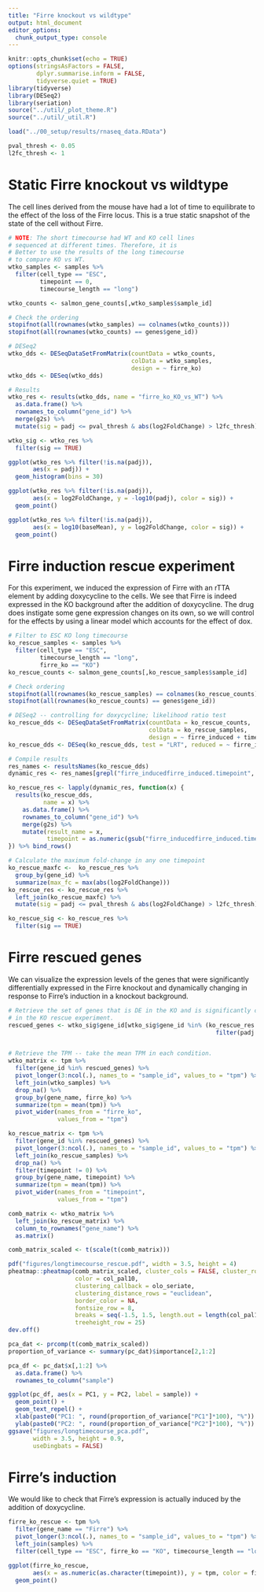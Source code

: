 ```yaml
---
title: "Firre knockout vs wildtype"
output: html_document
editor_options: 
  chunk_output_type: console
---
```


```r
knitr::opts_chunk$set(echo = TRUE)
options(stringsAsFactors = FALSE,
        dplyr.summarise.inform = FALSE,
        tidyverse.quiet = TRUE)
library(tidyverse)
library(DESeq2)
library(seriation)
source("../util/_plot_theme.R")
source("../util/_util.R")
```

```r
load("../00_setup/results/rnaseq_data.RData")
```

```r
pval_thresh <- 0.05
l2fc_thresh <- 1
```

# Static Firre knockout vs wildtype

The cell lines derived from the mouse have had a lot of time to equilibrate to the effect of the loss of the Firre locus. This is a true static snapshot of the state of the cell without Firre.

```r
# NOTE: The short timecourse had WT and KO cell lines
# sequenced at different times. Therefore, it is 
# Better to use the results of the long timecourse
# to compare KO vs WT.
wtko_samples <- samples %>% 
  filter(cell_type == "ESC", 
         timepoint == 0, 
         timecourse_length == "long")

wtko_counts <- salmon_gene_counts[,wtko_samples$sample_id]

# Check the ordering
stopifnot(all(rownames(wtko_samples) == colnames(wtko_counts)))
stopifnot(all(rownames(wtko_counts) == genes$gene_id))

# DESeq2
wtko_dds <- DESeqDataSetFromMatrix(countData = wtko_counts, 
                                   colData = wtko_samples, 
                                   design = ~ firre_ko)
wtko_dds <- DESeq(wtko_dds)

# Results
wtko_res <- results(wtko_dds, name = "firre_ko_KO_vs_WT") %>% 
  as.data.frame() %>%
  rownames_to_column("gene_id") %>% 
  merge(g2s) %>%
  mutate(sig = padj <= pval_thresh & abs(log2FoldChange) > l2fc_thresh)

wtko_sig <- wtko_res %>% 
  filter(sig == TRUE)
```

```r
ggplot(wtko_res %>% filter(!is.na(padj)), 
       aes(x = padj)) +
  geom_histogram(bins = 30)

ggplot(wtko_res %>% filter(!is.na(padj)), 
       aes(x = log2FoldChange, y = -log10(padj), color = sig)) +
  geom_point()

ggplot(wtko_res %>% filter(!is.na(padj)), 
       aes(x = log10(baseMean), y = log2FoldChange, color = sig)) +
  geom_point()
```

# Firre induction rescue experiment

For this experiment, we induced the expression of Firre with an rTTA element by adding doxycycline to the cells. We see that Firre is indeed expressed in the KO background after the addition of doxycycline. The drug does instigate some gene expression changes on its own, so we will control for the effects by using a linear model which accounts for the effect of dox.

```r
# Filter to ESC KO long timecourse
ko_rescue_samples <- samples %>%
  filter(cell_type == "ESC",
         timecourse_length == "long",
         firre_ko == "KO")
ko_rescue_counts <- salmon_gene_counts[,ko_rescue_samples$sample_id]

# Check ordering
stopifnot(all(rownames(ko_rescue_samples) == colnames(ko_rescue_counts)))
stopifnot(all(rownames(ko_rescue_counts) == genes$gene_id))

# DESeq2 -- controlling for doxycycline; likelihood ratio test
ko_rescue_dds <- DESeqDataSetFromMatrix(countData = ko_rescue_counts, 
                                        colData = ko_rescue_samples, 
                                        design = ~ firre_induced + timepoint + timepoint*firre_induced)
ko_rescue_dds <- DESeq(ko_rescue_dds, test = "LRT", reduced = ~ firre_induced + timepoint)

# Compile results
res_names <- resultsNames(ko_rescue_dds)
dynamic_res <- res_names[grepl("firre_inducedfirre_induced.timepoint", res_names)]

ko_rescue_res <- lapply(dynamic_res, function(x) {
  results(ko_rescue_dds, 
          name = x) %>%
    as.data.frame() %>%
    rownames_to_column("gene_id") %>% 
    merge(g2s) %>%
    mutate(result_name = x,
           timepoint = as.numeric(gsub("firre_inducedfirre_induced.timepoint", "", result_name)))
}) %>% bind_rows()

# Calculate the maximum fold-change in any one timepoint
ko_rescue_maxfc <-  ko_rescue_res %>%
  group_by(gene_id) %>%
  summarize(max_fc = max(abs(log2FoldChange))) 
ko_rescue_res <- ko_rescue_res %>%
  left_join(ko_rescue_maxfc) %>%
  mutate(sig = padj <= pval_thresh & abs(log2FoldChange) > l2fc_thresh)

ko_rescue_sig <- ko_rescue_res %>% 
  filter(sig == TRUE)
```

# Firre rescued genes

We can visualize the expression levels of the genes that were significantly differentially expressed in the Firre knockout and dynamically changing in response to Firre's induction in a knockout background.

```r
# Retrieve the set of genes that is DE in the KO and is significantly changing
# in the KO rescue experiment. 
rescued_genes <- wtko_sig$gene_id[wtko_sig$gene_id %in% (ko_rescue_res %>% 
                                                           filter(padj <= pval_thresh) %>% pull(gene_id))]


# Retrieve the TPM -- take the mean TPM in each condition.
wtko_matrix <- tpm %>% 
  filter(gene_id %in% rescued_genes) %>%
  pivot_longer(3:ncol(.), names_to = "sample_id", values_to = "tpm") %>%
  left_join(wtko_samples) %>%
  drop_na() %>%
  group_by(gene_name, firre_ko) %>%
  summarize(tpm = mean(tpm)) %>%
  pivot_wider(names_from = "firre_ko", 
              values_from = "tpm")

ko_rescue_matrix <- tpm %>% 
  filter(gene_id %in% rescued_genes) %>%
  pivot_longer(3:ncol(.), names_to = "sample_id", values_to = "tpm") %>%
  left_join(ko_rescue_samples) %>%
  drop_na() %>%
  filter(timepoint != 0) %>%
  group_by(gene_name, timepoint) %>%
  summarize(tpm = mean(tpm)) %>%
  pivot_wider(names_from = "timepoint", 
              values_from = "tpm")

comb_matrix <- wtko_matrix %>% 
  left_join(ko_rescue_matrix) %>%
  column_to_rownames("gene_name") %>%
  as.matrix()

comb_matrix_scaled <- t(scale(t(comb_matrix)))
```

```r
pdf("figures/longtimecourse_rescue.pdf", width = 3.5, height = 4)
pheatmap::pheatmap(comb_matrix_scaled, cluster_cols = FALSE, cluster_rows = TRUE, show_rownames = TRUE,
                   color = col_pal10,
                   clustering_callback = olo_seriate,
                   clustering_distance_rows = "euclidean",
                   border_color = NA,
                   fontsize_row = 8,
                   breaks = seq(-1.5, 1.5, length.out = length(col_pal10)),
                   treeheight_row = 25)
dev.off()
```

```r
pca_dat <- prcomp(t(comb_matrix_scaled))
proportion_of_variance <- summary(pc_dat)$importance[2,1:2]

pca_df <- pc_dat$x[,1:2] %>%
  as.data.frame() %>%
  rownames_to_column("sample")

ggplot(pc_df, aes(x = PC1, y = PC2, label = sample)) +
  geom_point() +
  geom_text_repel() +
  xlab(paste0("PC1: ", round(proportion_of_variance["PC1"]*100), "%")) +
  ylab(paste0("PC2: ", round(proportion_of_variance["PC2"]*100), "%"))
ggsave("figures/longtimecourse_pca.pdf", 
       width = 3.5, height = 0.9, 
       useDingbats = FALSE)
```

# Firre's induction

We would like to check that Firre's expression is actually induced by the addition of
doxycycline. 

```r
firre_ko_rescue <- tpm %>%
  filter(gene_name == "Firre") %>%
  pivot_longer(3:ncol(.), names_to = "sample_id", values_to = "tpm") %>%
  left_join(samples) %>%
  filter(cell_type == "ESC", firre_ko == "KO", timecourse_length == "long")

ggplot(firre_ko_rescue, 
       aes(x = as.numeric(as.character(timepoint)), y = tpm, color = firre_induced)) +
  geom_point()
```


